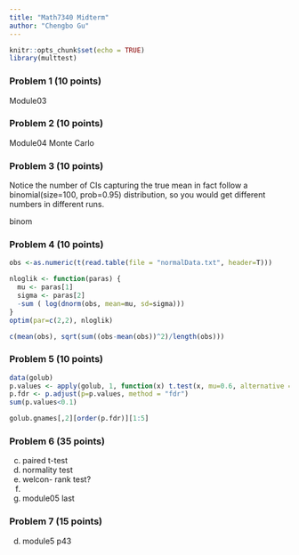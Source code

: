 ```yaml
---
title: "Math7340 Midterm"
author: "Chengbo Gu"
---
```


```r
knitr::opts_chunk$set(echo = TRUE)
library(multtest)
```


### Problem 1 (10 points)
Module03

### Problem 2 (10 points)
Module04 Monte Carlo

### Problem 3 (10 points)
Notice the number of CIs capturing the true mean in fact follow a binomial(size=100, prob=0.95) distribution, 
so you would get different numbers in different runs.

binom

### Problem 4 (10 points)
```r
obs <-as.numeric(t(read.table(file = "normalData.txt", header=T)))

nloglik <- function(paras) {
  mu <- paras[1]
  sigma <- paras[2]
  -sum ( log(dnorm(obs, mean=mu, sd=sigma)))
}
optim(par=c(2,2), nloglik)
```

```r
c(mean(obs), sqrt(sum((obs-mean(obs))^2)/length(obs)))
```

### Problem 5 (10 points)

```r
data(golub)
p.values <- apply(golub, 1, function(x) t.test(x, mu=0.6, alternative = "greater")$p.value)
p.fdr <- p.adjust(p=p.values, method = "fdr")
sum(p.values<0.1)

golub.gnames[,2][order(p.fdr)][1:5]
```

### Problem 6 (35 points)
c) paired t-test
d) normality test
e) welcon- rank test?
f) 
g) module05 last

### Problem 7 (15 points)
d) module5 p43